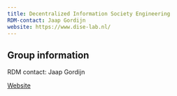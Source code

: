 ```yaml
---
title: Decentralized Information Society Engineering
RDM-contact: Jaap Gordijn
website: https://www.dise-lab.nl/
---
```

## Group information

RDM contact: Jaap Gordijn

[Website](https://www.dise-lab.nl/)
